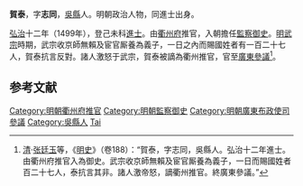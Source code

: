 '''賀泰'''，字'''志同'''，[[吳縣|吳縣]]人。明朝政治人物，同進士出身。

[[弘治_(明朝)|弘治]]十二年（1499年），登己未科[[進士|進士]]。由[[衢州府|衢州府]]推官，入朝擔任[[監察御史|監察御史]]。[[明武宗|明武宗]]時期，武宗收京師無賴及宦官厮養為義子，一日之內而賜國姓者有一百二十七人，賀泰抗言反對。諸人激怒于武宗，賀泰被謫為衢州推官，官至[[廣東|廣東]][[參議|參議]]<ref>[[清|清]]·[[张廷玉|张廷玉]]等，《[[明史|明史]]》（卷188）：“賀泰，字志同，吳縣人。弘治十二年進士。由衢州府推官入為御史。武宗收京師無賴及宦官厮養為義子，一日而賜國姓者百二十七人，泰抗言其非。諸人激帝怒，謫衢州推官。終廣東參議。”</ref>。

==参考文献==
{{reflist}}

{{明朝人物小作品}}
{{弘治十二年己未科殿試金榜}}
{{DEFAULTSORT:He賀}}
[[Category:明朝衢州府推官|Category:明朝衢州府推官]]
[[Category:明朝監察御史|Category:明朝監察御史]]
[[Category:明朝廣東布政使司參議|Category:明朝廣東布政使司參議]]
[[Category:吳縣人|Category:吳縣人]]
[[Category:賀姓|Tai]]
